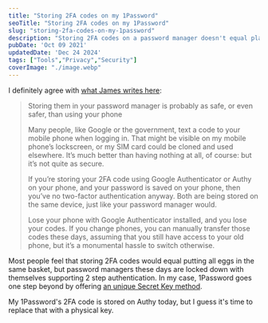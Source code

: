 ```yaml
---
title: "Storing 2FA codes on my 1Password"
seoTitle: "Storing 2FA codes on my 1Password"
slug: "storing-2fa-codes-on-my-1password"
description: "Storing 2FA codes on a password manager doesn't equal placing all eggs in the same basket. That's because password managers come with unique security features."
pubDate: 'Oct 09 2021'
updatedDate: 'Dec 24 2024'
tags: ["Tools","Privacy","Security"]
coverImage: "./image.webp"
---
```


I definitely agree with [what James writes here](https://blog.james.cridland.net/should-you-store-your-2fa-totp-tokens-in-your-password-manager-9798199b728):
> Storing them in your password manager is probably as safe, or even safer, than using your phone
>
> Many people, like Google or the government, text a code to your mobile phone when logging in. That might be visible on my mobile phone’s lockscreen, or my SIM card could be cloned and used elsewhere. It’s much better than having nothing at all, of course: but it’s not quite as secure.
>
>
> If you’re storing your 2FA code using Google Authenticator or Authy on your phone, and your password is saved on your phone, then you’ve no two-factor authentication anyway. Both are being stored on the same device, just like your password manager would.
>
>
> Lose your phone with Google Authenticator installed, and you lose your codes. If you change phones, you can manually transfer those codes these days, assuming that you still have access to your old phone, but it’s a monumental hassle to switch otherwise.
>
>
Most people feel that storing 2FA codes would equal putting all eggs in the same basket, but password managers these days are locked down with themselves supporting 2 step authentication. In my case, 1Password goes one step beyond by offering [an unique Secret Key method](https://support.1password.com/secret-key/).

My 1Password's 2FA code is stored on Authy today, but I guess it's time to replace that with a physical key.
